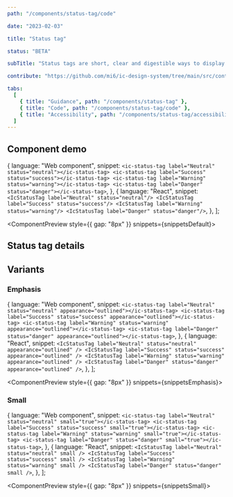 ```yaml
---
path: "/components/status-tag/code"

date: "2023-02-03"

title: "Status tag"

status: "BETA"

subTitle: "Status tags are short, clear and digestible ways to display the status of something on the page."

contribute: "https://github.com/mi6/ic-design-system/tree/main/src/content/structured/components/status-tag"

tabs:
  [
    { title: "Guidance", path: "/components/status-tag" },
    { title: "Code", path: "/components/status-tag/code" },
    { title: "Accessibility", path: "/components/status-tag/accessibility" },
  ]
---
```



## Component demo

  {
    language: "Web component",
    snippet: `<ic-status-tag label="Neutral" status="neutral"></ic-status-tag>
<ic-status-tag label="Success" status="success"></ic-status-tag>
<ic-status-tag label="Warning" status="warning"></ic-status-tag>
<ic-status-tag label="Danger" status="danger"></ic-status-tag>`,
  },
  {
    language: "React",
    snippet: `<IcStatusTag label="Neutral" status="neutral"/>
<IcStatusTag label="Success" status="success"/>
<IcStatusTag label="Warning" status="warning"/>
<IcStatusTag label="Danger" status="danger"/>`,
  },
];

<ComponentPreview style={{ gap: "8px" }} snippets={snippetsDefault}>
  <IcStatusTag label="Neutral" status="neutral" />
  <IcStatusTag label="Success" status="success" />
  <IcStatusTag label="Warning" status="warning" />
  <IcStatusTag label="Danger" status="danger" />
</ComponentPreview>

## Status tag details

<ComponentDetails component="ic-status-tag" />

## Variants

### Emphasis

  {
    language: "Web component",
    snippet: `<ic-status-tag label="Neutral" status="neutral" appearance="outlined"></ic-status-tag>
<ic-status-tag label="Success" status="success" appearance="outlined"></ic-status-tag>
<ic-status-tag label="Warning" status="warning" appearance="outlined"></ic-status-tag>
<ic-status-tag label="Danger" status="danger" appearance="outlined"></ic-status-tag>`,
  },
  {
    language: "React",
    snippet: `<IcStatusTag label="Neutral" status="neutral" appearance="outlined" />
<IcStatusTag label="Success" status="success" appearance="outlined" />
<IcStatusTag label="Warning" status="warning" appearance="outlined" />
<IcStatusTag label="Danger" status="danger" appearance="outlined" />`,
  },
];

<ComponentPreview style={{ gap: "8px" }} snippets={snippetsEmphasis}>
  <IcStatusTag label="Neutral" status="neutral" appearance="outlined" />
  <IcStatusTag label="Success" status="success" appearance="outlined" />
  <IcStatusTag label="Warning" status="warning" appearance="outlined" />
  <IcStatusTag label="Danger" status="danger" appearance="outlined" />
</ComponentPreview>

### Small

  {
    language: "Web component",
    snippet: `<ic-status-tag label="Neutral" status="neutral" small="true"></ic-status-tag>
<ic-status-tag label="Success" status="success" small="true"></ic-status-tag>
<ic-status-tag label="Warning" status="warning" small="true"></ic-status-tag>
<ic-status-tag label="Danger" status="danger" small="true"></ic-status-tag>`,
  },
  {
    language: "React",
    snippet: `<IcStatusTag label="Neutral" status="neutral" small />
<IcStatusTag label="Success" status="success" small />
<IcStatusTag label="Warning" status="warning" small />
<IcStatusTag label="Danger" status="danger" small />`,
  },
];

<ComponentPreview style={{ gap: "8px" }} snippets={snippetsSmall}>
  <IcStatusTag label="Neutral" status="neutral" small />
  <IcStatusTag label="Success" status="success" small />
  <IcStatusTag label="Warning" status="warning" small />
  <IcStatusTag label="Danger" status="danger" small />
</ComponentPreview>
